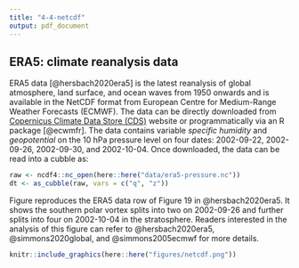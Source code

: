 ```yaml
---
title: "4-4-netcdf"
output: pdf_document
---
```



## ERA5: climate reanalysis data

ERA5 data [@hersbach2020era5] is the latest reanalysis of global atmosphere, land surface, and ocean waves from 1950 onwards and is available in the NetCDF format from European Centre for Medium-Range Weather Forecasts (ECMWF). The data can be directly downloaded from [Copernicus Climate Data Store (CDS)](https://cds.climate.copernicus.eu/cdsapp#!/dataset/reanalysis-era5-pressure-levels?tab=overview) website or programmatically via an R package \pkg{ecmwfr} [@ecwmfr]. The \code{era5-pressure} data contains variable *specific humidity* and *geopotential* on the 10 hPa pressure level on four dates: 2002-09-22, 2002-09-26, 2002-09-30, and 2002-10-04. Once downloaded, the data can be read into a cubble as:

```r
raw <- ncdf4::nc_open(here::here("data/era5-pressure.nc"))
dt <- as_cubble(raw, vars = c("q", "z"))
```

Figure \ref{fig:netcdf} reproduces the ERA5 data row of Figure 19 in @hersbach2020era5. It shows the southern polar vortex splits into two on 2002-09-26 and further splits into four on 2002-10-04 in the stratosphere. Readers interested in the analysis of this figure can refer to @hersbach2020era5, @simmons2020global, and @simmons2005ecmwf for more details.

```r
knitr::include_graphics(here::here("figures/netcdf.png"))
```

